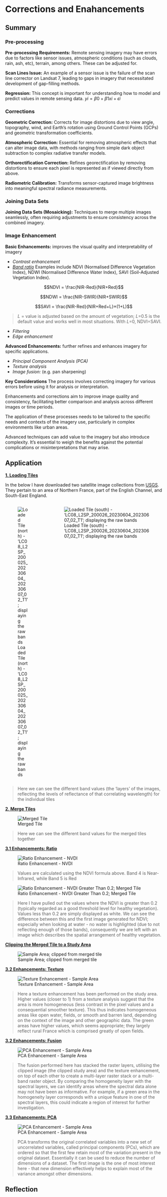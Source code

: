 # Corrections and Enahancements

## Summary

### Pre-processing

**Pre-processing Requirements:** Remote sensing imagery may have errors due to factors like sensor issues, atmospheric conditions (such as clouds, rain, ash, etc), terrain, among others. These can be adjusted for.

**Scan Lines Issue:** An example of a sensor issue is the failure of the scan line corrector on Landsat 7, leading to gaps in imagery that necessitated development of gap-filling methods.

**Regression:** This concept is important for understanding how to model and predict values in remote sensing data. $yi=β0+β1xi+ϵi$

### Corrections

**Geometric Correction:** Corrects for image distortions due to view angle, topography, wind, and Earth's rotation using Ground Control Points (GCPs) and geometric transformation coefficients.

**Atmospheric Correction:** Essential for removing atmospheric effects that can alter image data, with methods ranging from simple dark object subtraction to complex radiative transfer models.

**Orthorectification Correction:** Refines georectification by removing distortions to ensure each pixel is represented as if viewed directly from above.

**Radiometric Calibration:** Transforms sensor-captured image brightness into meaningful spectral radiance measurements.

### Joining Data Sets

**Joining Data Sets (Mosaicking):** Techniques to merge multiple images seamlessly, often requiring adjustments to ensure consistency across the combined imagery.

### Image Enhancement

**Basic Enhancements:** improves the visual quality and interpretability of imagery

-   *Contrast enhancement*
-   [*Band ratio*](https://medium.com/regen-network/remote-sensing-indices-389153e3d947) Examples include NDVI (Normalised Difference Vegetation Index), NDWI (Normalised Difference Water Index), SAVI (Soil-Adjusted Vegetation Index).

$$NDVI = \frac{NIR-Red}{NIR+Red}$$

$$NDWI = \frac{NIR-SWIR}{NIR+SWIR}$$

$$SAVI = \frac{NIR-Red}{NIR+Red+L}×(1+L)$$

> $L$ = value is adjusted based on the amount of vegetation; $L$=0.5 is the default value and works well in most situations. With $L$=0, NDVI=SAVI.

-   *Filtering*
-   *Edge enhancement*

**Advanced Enhancements:** further refines and enhances imagery for specific applications.

-   *Principal Component Analysis (PCA)*
-   *Texture analysis*
-   *Image fusion:* (e.g. pan sharpening)

**Key Considerations** The process involves correcting imagery for various errors before using it for analysis or interpretation.

Enhancements and corrections aim to improve image quality and consistency, facilitating better comparison and analysis across different images or time periods.

The application of these processes needs to be tailored to the specific needs and contexts of the imagery use, particularly in complex environments like urban areas.

Advanced techniques can add value to the imagery but also introduce complexity. It's essential to weigh the benefits against the potential complications or misinterpretations that may arise.

## Application

[**1. Loading Tiles**]{.underline}

In the below I have downloaded two satellite image collections from [USGS](https://earthexplorer.usgs.gov/). They pertain to an area of Northern France, part of the English Channel, and South-East England.

::: columns
::: {.column width="47%"}
![Loaded Tile (north) - 'LC08_L2SP_200025_20230604_20230607_02_T1'; displaying the raw bands](/Week3Content/north_original.png)
:::

::: {.column width="47%" style="margin-left:3%;"}
![Loaded Tile (south) - 'LC08_L2SP_200026_20230604_20230607_02_T1'; displaying the raw bands](/Week3Content/south_original.png)
:::
:::

> Here we can see the different band values (the 'layers' of the images, reflecting the levels of reflectance of that correlating wavelength) for the individual tiles

[**2. Merge Tiles**]{.underline}

![Merged Tile](/Week3Content/band_breakdown.png)

> Here we can see the different band values for the merged tiles together

[**3.1 Enhancements: Ratio**]{.underline}

![Ratio Enhancement - NVDI](/Week3Content/ndvi_merged.png)

> Values are calculated using the NDVI formula above. Band 4 is Near-Infrared, while Band 5 is Red

![Ratio Enhancement - NVDI Greater Than 0.2; Merged Tile](/Week3Content/ndvi_greater_0.2_mergedtile.png)

> Here I have pulled out the values where the NDVI is greater than 0.2 (typically regarded as a good threshold level for healthy vegetation). Values less than 0.2 are simply displayed as white. We can see the difference between this and the first image generated for NDVI; especially when looking at water - no water is highlighted (due to not reflecting enough of those bands), consequently we are left with an image which describes the spatial arrangement of healthy vegetation.

[**Clipping the Merged Tile to a Study Area**]{.underline}

![Sample Area; clipped from merged tile](/Week3Content/clip_merged_area_to_study_area.png)

[**3.2 Enhancements: Texture**]{.underline}

![Texture Enhancement - Sample Area](/Week3Content/texture_enhancement.png)

> Here a texture enhancement has been performed on the study area. Higher values (closer to 1) from a texture analysis suggest that the area is more homogeneous (less contrast in the pixel values and a consequential smoother texture). This thus indicates homogeneous areas like open water, fields, or smooth and barren land, depending on the context of the image and other geographic data. The green areas have higher values, which seems appropriate; they largely reflect rural France which is comprised greatly of open fields.

[**3.2 Enhancements: Fusion**]{.underline}

![PCA Enhancement - Sample Area](/Week3Content/raster_texture_enhancement.png)

> The fusion performed here has stacked the raster layers, utilising the clipped image (the clipped study area) and the texture enhancement, on top of each other to create a multi-layer raster stack or a multi-band raster object. By comparing the homogeneity layer with the spectral layers, we can identify areas where the spectral data alone may not have been as informative. For example, if a green area in the homogeneity layer corresponds with a unique feature in one of the spectral layers, this could indicate a region of interest for further investigation.

[**3.3 Enhancements: PCA**]{.underline}

![PCA Enhancement - Sample Area](/Week3Content/pca_enhancement.png)

> PCA transforms the original correlated variables into a new set of uncorrelated variables, called principal components (PCs), which are ordered so that the first few retain most of the variation present in the original dataset. Essentially it can be used to reduce the number of dimensions of a dataset. The first image is the one of most interest here - that new dimension effectively helps to explain most of the variance amongst other dimensions.

## Reflection
